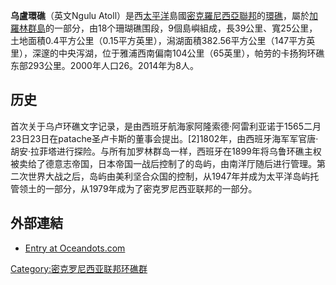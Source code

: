 {{Expand|time=2016-04-18T10:57:57+00:00}}
'''乌盧環礁'''（英文Ngulu Atoll）是西[[太平洋|太平洋]]島國[[密克羅尼西亞聯邦|密克羅尼西亞聯邦]]的[[環礁|環礁]]，屬於[[加羅林群島|加羅林群島]]的一部分，由18个珊瑚礁围段，9個島嶼組成，長39公里、寬25公里，土地面積0.4平方公里（0.15平方英里），潟湖面積382.56平方公里（147平方英里），深邃的中央泻湖，位于雅浦西南偏南104公里（65英里），帕劳的卡扬狗环礁东部293公里。2000年人口26。2014年为8人。

== 历史 ==

首次关于乌卢环礁文字记录，是由西班牙航海家阿隆索德·阿雷利亚诺于1565二月23日23日在patache圣卢卡斯的董事会提出。[2]1802年，由西班牙海军军官唐·胡安·拉菲塔进行探险。与所有加罗林群岛一样，西班牙在1899年将乌鲁环礁主权被卖给了德意志帝国，日本帝国一战后控制了的岛屿，由南洋厅随后进行管理。第二次世界大战之后，岛屿由美利坚合众国的控制，从1947年并成为太平洋岛屿托管领土的一部分，从1979年成为了密克罗尼西亚联邦的一部分。

==外部連結==
*[http://www.oceandots.com/pacific/caroline/ngulu.php Entry at Oceandots.com] {{Wayback|url=http://www.oceandots.com/pacific/caroline/ngulu.php |date=20101223043232 }}

[[Category:密克罗尼西亚联邦环礁群|Category:密克罗尼西亚联邦环礁群]]

{{Micronesia-stub}}